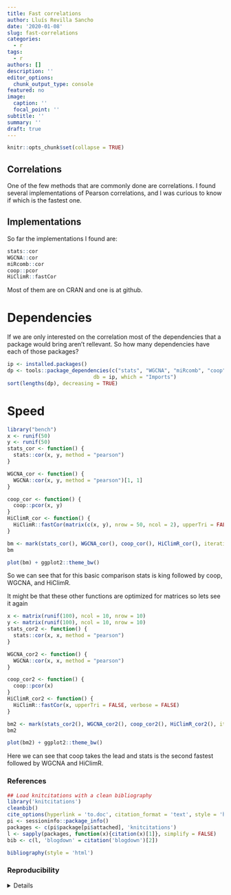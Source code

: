 ```yaml
---
title: Fast correlations
author: Lluís Revilla Sancho
date: '2020-01-08'
slug: fast-correlations
categories:
  - r
tags:
  - r
authors: []
description: ''
editor_options:
  chunk_output_type: console
featured: no
image:
  caption: ''
  focal_point: ''
subtitle: ''
summary: ''
draft: true
---
```


```r
knitr::opts_chunk$set(collapse = TRUE)
```


## Correlations

One of the few methods that are commonly done are correlations. 
I found several implementations of Pearson correlations, 
and I was curious to know if which is the fastest one.

## Implementations

So far the implementations I found are:

```r
stats::cor
WGCNA::cor
miRcomb::cor
coop::pcor
HiClimR::fastCor
```

Most of them are on CRAN and one is at github.

# Dependencies

If we are only interested on the correlation most of the dependencies that a package would bring aren't rellevant.
So how many dependencies have each of those packages?

```r
ip <- installed.packages()
dp <- tools::package_dependencies(c("stats", "WGCNA", "miRcomb", "coop", "HiClimR"), 
                            db = ip, which = "Imports")
sort(lengths(dp), decreasing = TRUE)
```


# Speed

```r
library("bench")
x <- runif(50)
y <- runif(50)
stats_cor <- function() {
  stats::cor(x, y, method = "pearson")
}

WGCNA_cor <- function() {
  WGCNA::cor(x, y, method = "pearson")[1, 1]
}

coop_cor <- function() {
  coop::pcor(x, y)
}
HiClimR_cor <- function() {
  HiClimR::fastCor(matrix(c(x, y), nrow = 50, ncol = 2), upperTri = FALSE, verbose = FALSE)[2, 1]
}

bm <- mark(stats_cor(), WGCNA_cor(), coop_cor(), HiClimR_cor(), iterations = 10000)
bm
```

```r
plot(bm) + ggplot2::theme_bw()
```

So we can see that for this basic comparison stats is king followed by coop, WGCNA, and HiClimR.

It might be that these other functions are optimized for matrices so lets see it again


```r
x <- matrix(runif(100), ncol = 10, nrow = 10)
y <- matrix(runif(100), ncol = 10, nrow = 10)
stats_cor2 <- function() {
  stats::cor(x, x, method = "pearson")
}

WGCNA_cor2 <- function() {
  WGCNA::cor(x, x, method = "pearson")
}

coop_cor2 <- function() {
  coop::pcor(x)
}
HiClimR_cor2 <- function() {
  HiClimR::fastCor(x, upperTri = FALSE, verbose = FALSE)
}

bm2 <- mark(stats_cor2(), WGCNA_cor2(), coop_cor2(), HiClimR_cor2(), iterations = 10000)
bm2
```


```r
plot(bm2) + ggplot2::theme_bw()
```

Here we can see that coop takes the lead and stats is the second fastest followed by WGCNA and HiClimR.

### References

```r
## Load knitcitations with a clean bibliography
library('knitcitations')
cleanbib()
cite_options(hyperlink = 'to.doc', citation_format = 'text', style = 'html')
pi <- sessioninfo::package_info()
packages <- c(pi$package[pi$attached], 'knitcitations')
l <- sapply(packages, function(x){citation(x)[1]}, simplify = FALSE)
bib <- c(l, 'blogdown' = citation('blogdown')[2])
```

```r
bibliography(style = 'html')
```

### Reproducibility

<details>
```r
## Reproducibility info
options(width = 120)
sessioninfo::session_info()
```
</details>
